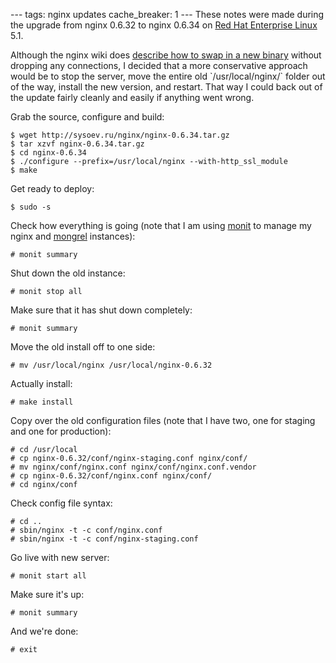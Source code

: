 ---
tags: nginx updates
cache_breaker: 1
---
These notes were made during the upgrade from nginx 0.6.32 to nginx 0.6.34 on [[Red Hat Enterprise Linux]] 5.1.

Although the nginx wiki does [http://wiki.nginx.org/NginxCommandLine describe how to swap in a new binary] without dropping any connections, I decided that a more conservative approach would be to stop the server, move the entire old `/usr/local/nginx/` folder out of the way, install the new version, and restart. That way I could back out of the update fairly cleanly and easily if anything went wrong.

Grab the source, configure and build:

<pre>$ wget http://sysoev.ru/nginx/nginx-0.6.34.tar.gz
$ tar xzvf nginx-0.6.34.tar.gz
$ cd nginx-0.6.34
$ ./configure --prefix=/usr/local/nginx --with-http_ssl_module
$ make</pre>

Get ready to deploy:

<pre>$ sudo -s</pre>

Check how everything is going (note that I am using [[monit]] to manage my nginx and [[mongrel]] instances):

<pre># monit summary</pre>

Shut down the old instance:

<pre># monit stop all</pre>

Make sure that it has shut down completely:

<pre># monit summary</pre>

Move the old install off to one side:

<pre># mv /usr/local/nginx /usr/local/nginx-0.6.32</pre>

Actually install:

<pre># make install</pre>

Copy over the old configuration files (note that I have two, one for staging and one for production):

<pre># cd /usr/local
# cp nginx-0.6.32/conf/nginx-staging.conf nginx/conf/
# mv nginx/conf/nginx.conf nginx/conf/nginx.conf.vendor
# cp nginx-0.6.32/conf/nginx.conf nginx/conf/
# cd nginx/conf</pre>

Check config file syntax:

<pre># cd ..
# sbin/nginx -t -c conf/nginx.conf
# sbin/nginx -t -c conf/nginx-staging.conf</pre>

Go live with new server:

<pre># monit start all</pre>

Make sure it's up:

<pre># monit summary</pre>

And we're done:

<pre># exit</pre>
